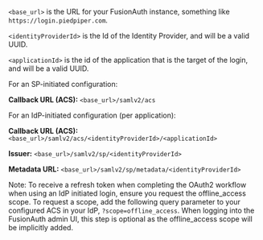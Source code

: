
`<base_url>` is the URL for your FusionAuth instance, something like `https://login.piedpiper.com`.

`<identityProviderId>` is the Id of the Identity Provider, and will be a valid UUID.

`<applicationId>` is the id of the application that is the target of the login, and will be a valid UUID.

For an SP-initiated configuration:

**Callback URL (ACS):**
`<base_url>/samlv2/acs`

For an IdP-initiated configuration (per application):

**Callback URL (ACS):**
`<base_url>/samlv2/acs/<identityProviderId>/<applicationId>`

**Issuer:**
`<base_url>/samlv2/sp/<identityProviderId>`

**Metadata URL:**
`<base_url>/samlv2/sp/metadata/<identityProviderId>`

Note: To receive a refresh token when completing the OAuth2 workflow when using an IdP initiated login, ensure you request the <InlineFieldValue>offline_access</InlineFieldValue> scope. To request a scope, add the following query parameter to your configured ACS in your IdP, `?scope=offline_access`. When logging into the FusionAuth admin UI, this step is optional as the <InlineFieldValue>offline_access</InlineFieldValue> scope will be implicitly added.


